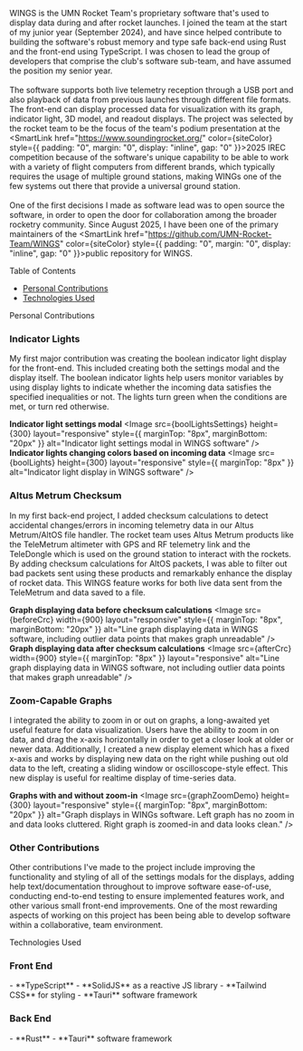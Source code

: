 
WINGS is the UMN Rocket Team's proprietary software that's used to display data during and after rocket launches. I joined
the team at the start of my junior year (September 2024), and have since helped contribute to building the software's robust
memory and type safe back-end using Rust and the front-end using TypeScript. I was chosen to lead the group of developers that
comprise the club's software sub-team, and have assumed the position my senior year. \
\
The software supports both live telemetry reception through a USB port and also playback of data from 
previous launches through different file formats. The front-end can display processed data for visualization with its graph, indicator 
light, 3D model, and readout displays. The project was selected by the rocket team to be the focus of the team's podium presentation
at the 
<SmartLink href="https://www.soundingrocket.org/" color={siteColor} style={{ padding: "0", margin: "0", display: "inline", gap: "0" }}>2025 IREC competition</SmartLink>
because of the software's unique capability to be able to work with a variety of flight computers from different brands, which typically 
requires the usage of multiple ground stations, making WINGs one of the few systems out there that provide a universal ground station. \
\
One of the first decisions I made as software lead was to open source the software, in order to open the door for collaboration 
among the broader rocketry community. Since August 2025, I have been one of the primary maintainers of the 
<SmartLink href="https://github.com/UMN-Rocket-Team/WINGS" color={siteColor} style={{ padding: "0", margin: "0", display: "inline", gap: "0" }}>public repository for WINGS.</SmartLink>


<Heading
    wrap="balance" as="h2"
    marginTop="24" marginBottom="12">
    Table of Contents
</Heading>

- [Personal Contributions](#personal-contributions)
- [Technologies Used](#technologies-used)


<Heading
    id="personal-contributions"
    wrap="balance" as="h2"
    marginTop="24" marginBottom="12">
    Personal Contributions
</Heading>

<h3 
    style={{ marginTop: "17px", marginBottom: "15px" }}>
    Indicator Lights
</h3>

My first major contribution was creating the boolean indicator light display for the front-end. This included creating both the
settings modal and the display itself. The boolean indicator lights help users monitor variables by using display lights
to indicate whether the incoming data satisfies the specified inequalities or not. The lights turn green when the conditions are met,
or turn red otherwise.

<Flex
    direction='column' alignItems="center"
    position="relative" padding="32">
    <b className={styles.b}>Indicator light settings modal</b>
    <Image 
        src={boolLightsSettings} height={300} layout="responsive"
        style={{ marginTop: "8px", marginBottom: "20px" }}
        alt="Indicator light settings modal in WINGS software" />
    <b className={styles.b}>Indicator lights changing colors based on incoming data</b>
    <Image
        src={boolLights} height={300} layout="responsive"
        style={{ marginTop: "8px" }}
        alt="Indicator light display in WINGS software" />
</Flex>

<h3 
    style={{ marginTop: "17px", marginBottom: "15px" }}>
    Altus Metrum Checksum
</h3>

In my first back-end project, I added checksum calculations to detect accidental changes/errors in incoming telemetry data in our Altus Metrum/AltOS file handler. 
The rocket team uses Altus Metrum products like the TeleMetrum altimeter with GPS and RF telemetry link and the TeleDongle which is 
used on the ground station to interact with the rockets. By adding checksum calculations for AltOS packets, I was able to filter out bad packets 
sent using these products and remarkably enhance the display of rocket data. This WINGS feature works for both live data sent from the 
TeleMetrum and data saved to a file.

<Flex
    direction='column' alignItems="center"
    position="relative" padding="32" >
    <b className={styles.b}>Graph displaying data before checksum calculations</b>
    <Image 
        src={beforeCrc} width={900} layout="responsive"
        style={{ marginTop: "8px", marginBottom: "20px" }}
        alt="Line graph displaying data in WINGS software, including outlier data points that makes graph unreadable" />
    <b className={styles.b}>Graph displaying data after checksum calculations</b>
    <Image
        src={afterCrc} width={900}
        style={{ marginTop: "8px" }} layout="responsive"
        alt="Line graph displaying data in WINGS software, not including outlier data points that makes graph unreadable" />
</Flex>

<h3
    style={{ marginTop: "17px", marginBottom: "15px" }}>
    Zoom-Capable Graphs
</h3>

I integrated the ability to zoom in or out on graphs, a long-awaited yet useful feature for data visualization. Users have the ability 
to zoom in on data, and drag the x-axis horizontally in order to get a closer look at older or newer data. Additionally, I created a new 
display element which has a fixed x-axis and works by displaying new data on the right while pushing out old data to the left, 
creating a sliding window or oscilloscope-style effect. This new display is useful for realtime display of time-series data.

<Flex
    direction='column' alignItems="center"
    position="relative" padding="32">
    <b className={styles.b}>Graphs with and without zoom-in</b>
    <Image 
        src={graphZoomDemo} height={300} layout="responsive"
        style={{ marginTop: "8px", marginBottom: "20px" }}
        alt="Graph displays in WINGs software. Left graph has no zoom in and data looks cluttered. 
            Right graph is zoomed-in and data looks clean." />
        
</Flex>


<h3 
    style={{ marginTop: "17px", marginBottom: "15px" }}>
    Other Contributions
</h3>

Other contributions I've made to the project include improving the functionality and styling of all of the settings modals for the
displays, adding help text/documentation throughout to improve software ease-of-use, conducting end-to-end testing to ensure implemented
features work, and other various small front-end improvements. One of the most rewarding aspects of working on this project has been
being able to develop software within a collaborative, team environment.


<Heading
    id="technologies-used"
    wrap="balance" as="h2"
    marginTop="24" marginBottom="4">
    Technologies Used
</Heading>

<h3
    style={{ marginTop: "20px", marginBottom: "15px" }}>
    Front End
</h3>
- **TypeScript**
- **SolidJS** as a reactive JS library
- **Tailwind CSS** for styling
- **Tauri** software framework

<h3
    style={{ marginTop: "25px", marginBottom: "15px" }}>
    Back End
</h3>
- **Rust**
- **Tauri** software framework